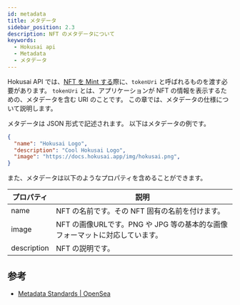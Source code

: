 ```yaml
---
id: metadata
title: メタデータ
sidebar_position: 2.3
description: NFT のメタデータについて
keywords:
  - Hokusai api
  - Metadata
  - メタデータ
---
```


Hokusai API では、[NFT を Mint する](/nft/mint)際に、`tokenUri` と呼ばれるものを渡す必要があります。
`tokenUri` とは、アプリケーションが NFT の情報を表示するための、メタデータを含む URI のことです。
この章では、メタデータの仕様について説明します。

メタデータは JSON 形式で記述されます。
以下はメタデータの例です。
```json
{
  "name": "Hokusai Logo",
  "description": "Cool Hokusai Logo", 
  "image": "https://docs.hokusai.app/img/hokusai.png", 
}
```

また、メタデータは以下のようなプロパティを含めることができます。

|プロパティ|説明|
|--|--|
|name|NFT の名前です。その NFT 固有の名前を付けます。|
|image|NFT の画像URLです。PNG や JPG 等の基本的な画像フォーマットに対応しています。|
|description|NFT の説明です。|

## 参考
- [Metadata Standards | OpenSea](https://docs.opensea.io/docs/metadata-standards)
